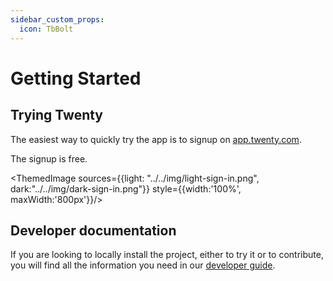 ```yaml
---
sidebar_custom_props:
  icon: TbBolt
---
```


# Getting Started

## Trying Twenty

The easiest way to quickly try the app is to signup on [app.twenty.com](https://app.twenty.com).

The signup is free.

<ThemedImage sources={{light: "../../img/light-sign-in.png", dark:"../../img/dark-sign-in.png"}} style={{width:'100%', maxWidth:'800px'}}/>

## Developer documentation

If you are looking to locally install the project, either to try it or to contribute, you will find all the information you need in our [developer guide](../developer/local-setup).
